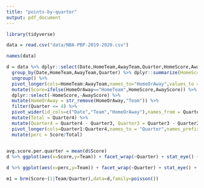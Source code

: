 ```yaml
---
title: "points-by-quarter"
output: pdf_document
---
```


```r
library(tidyverse)
```


```r
data = read.csv("data/NBA-PBP-2019-2020.csv")
```

```r
names(data)
```

```r
d = data %>% dplyr::select(Date,HomeTeam,AwayTeam,Quarter,HomeScore,AwayScore) %>%
  group_by(Date,HomeTeam,AwayTeam,Quarter) %>% dplyr::summarize(HomeScore = max(HomeScore),AwayScore = max(AwayScore)) %>% 
  ungroup() %>%
  pivot_longer(cols=HomeTeam:AwayTeam,names_to="HomeOrAway",values_to = "Team") %>%
  mutate(Score=ifelse(HomeOrAway=="HomeTeam",HomeScore,AwayScore)) %>%
  dplyr::select(-HomeScore,-AwayScore) %>% 
  mutate(HomeOrAway = str_remove(HomeOrAway,"Team")) %>%
  filter(Quarter <= 4) %>%
  pivot_wider(id_cols=c("Date","Team","HomeOrAway"),names_from = Quarter,names_prefix = "Quarter", values_from = Score) %>% 
  mutate(Total = Quarter4) %>%
  mutate(Quarter4 = Quarter4 - Quarter3, Quarter3 = Quarter3 - Quarter2, Quarter2 = Quarter2 - Quarter1) %>% 
  pivot_longer(cols=Quarter1:Quarter4,names_to = "Quarter",names_prefix = "Quarter", values_to = "Score") %>%
  mutate(perc = Score/Total)
  
```

```r
avg.score.per.quarter = mean(d$Score)
d %>% ggplot(aes(x=Score,y=Team)) + facet_wrap(~Quarter) + stat_eye() + geom_vline(xintercept = avg.score.per.quarter)
```

```r
d %>% ggplot(aes(x=perc,y=Team)) + facet_wrap(~Quarter) + stat_eye() + geom_vline(xintercept = 0.25,color="red")
```

```r
m1 = brm(Score~(1|Team/Quarter),data=d,family=poisson())
```

